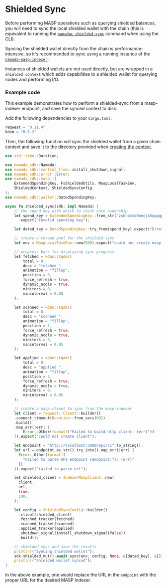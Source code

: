 # Shielded Sync

Before performing MASP operations such as querying shielded balances, you will need to sync the local shielded wallet with the chain (this
is equivalent to running the [`namadac shielded-sync`](../../users/shielded-accounts/shielded-sync.mdx) command when using the CLI).  

Syncing the shielded wallet directly from the chain is performance-intensive, so it's recommended to sync using a running
instance of the [`namada-masp-indexer`](https://github.com/anoma/namada-masp-indexer).

Instances of shielded wallets are not used directly, but are wrapped in a `shielded context` which adds capabilities
to a shielded wallet for querying nodes and performing I/O.

### Example code

This example demonstrates how to perform a shielded-sync from a masp-indexer endpoint, and save the synced context to disk.  

Add the following dependencies to your `Cargo.toml`:
```rust
reqwest = "0.11.4"
kdam = "0.5.2"
```

Then, the following function will sync the shielded wallet from a given chain context and save it to the directory
provided when [creating the context](./context.mdx).

```rust
use std::time::Duration;

use namada_sdk::Namada;
use namada_sdk::control_flow::install_shutdown_signal;
use namada_sdk::error::Error;
use namada_sdk::masp::{
    ExtendedSpendingKey, FsShieldedUtils, MaspLocalTaskEnv,
    ShieldedContext, ShieldedSyncConfig
};
use namada_sdk::wallet::DatedSpendingKey;

async fn shielded_sync(sdk: impl Namada) {
    // the spend key with which to check note ownership
    let spend_key = ExtendedSpendingKey::from_str("zsknam1q0medj45qqqqpq9wh90qd9c7d9f7n5xxn89h6dl54k0jfmucwn4yk7nykxwcrjmk4ylkdnlnn3wkkd9f3ul3nyw8hv5wlsfgklzr5ghzk2spzzwm05csvl2s3rn0aq7f9w4z7guul682yrw4hsmren2k2lgdp003uuj00lsd8nlevc8n32sz6j350up209980c04qdqcu97vh5476xv423k6jp58qn7hqjf9nvsvk8p8g5yfmqguu039q34c2euzhcpnca7vpp4pelqu6y87k")
      .expect("Invalid spending key");

    let dated_key = DatedSpendingKey::try_from(spend_key).expect("Error reading spend key");

    // create a thread pool for the shielded sync
    let env = MaspLocalTaskEnv::new(500).expect("could not create masp env");

    // progress bars for displaying sync progress
    let fetched = kdam::tqdm!(
        total = 0,
        desc = "fetched ",
        animation = "fillup",
        position = 0,
        force_refresh = true,
        dynamic_ncols = true,
        miniters = 0,
        mininterval = 0.05
    );

    let scanned = kdam::tqdm!(
        total = 0,
        desc = "scanned ",
        animation = "fillup",
        position = 1,
        force_refresh = true,
        dynamic_ncols = true,
        miniters = 0,
        mininterval = 0.05
    );

    let applied = kdam::tqdm!(
        total = 0,
        desc = "applied ",
        animation = "fillup",
        position = 2,
        force_refresh = true,
        dynamic_ncols = true,
        miniters = 0,
        mininterval = 0.05
    );

    // create a masp client to sync from the masp-indexer
    let client = reqwest::Client::builder()
    .connect_timeout(Duration::from_secs(60))
    .build()
    .map_err(|err| {
        Error::Other(format!("Failed to build http client: {err}"))
    }).expect("could not create client");

    let endpoint = "http://localhost:5000/api/v1".to_string();
    let url = endpoint.as_str().try_into().map_err(|err| {
      Error::Other(format!(
        "Failed to parse API endpoint {endpoint:?}: {err}"
      ))
    }).expect("failed to parse url");

    let shielded_client = IndexerMaspClient::new(
      client,
      url,
      true,
      100,
    );

    let config = ShieldedSyncConfig::builder()
      .client(shielded_client)
      .fetched_tracker(fetched)
      .scanned_tracker(scanned)
      .applied_tracker(applied)
      .shutdown_signal(install_shutdown_signal(false))
      .build();

    // shielded sync and save the results
    println!("Syncing shielded wallet");
    sdk.shielded_mut().await.sync(env, config, None, &[dated_key], &[]).await.expect("Could not sync shielded wallet");
    println!("Shielded wallet synced");
}
```

In the above example, one would replace the URL in the `endpoint` with the proper URL for the desired MASP indexer.